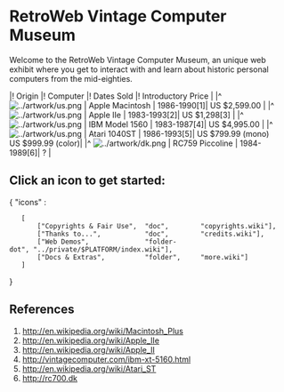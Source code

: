 = RetroWeb Vintage Computer Museum =

Welcome to the RetroWeb Vintage Computer Museum, an unique web exhibit where you get to interact with and learn about historic personal computers from the mid-eighties.

|!      Origin                 |!     Computer     |! Dates Sold |!       Introductory Price              |
|^ [[Image:../artwork/us.png]] | Apple Macintosh   | 1986-1990[1]| US $2,599.00                           |
|^ [[Image:../artwork/us.png]] | Apple IIe         | 1983-1993[2]| US $1,298[3]                           |
|^ [[Image:../artwork/us.png]] | IBM Model 1560    | 1983-1987[4]| US $4,995.00                           |
|^ [[Image:../artwork/us.png]] | Atari 1040ST      | 1986-1993[5]| US $799.99 (mono)<br>US $999.99 (color)|
|^ [[Image:../artwork/dk.png]] | RC759 Piccoline   | 1984-1989[6]| ?                                      |

== Click an icon to get started: ==
				
{ "icons" :
	[
		["Copyrights & Fair Use",  "doc",        "copyrights.wiki"],
		["Thanks to...",           "doc",        "credits.wiki"],
		["Web Demos",              "folder-dot", "../private/$PLATFORM/index.wiki"],
		["Docs & Extras",          "folder",     "more.wiki"]
	]
}

== References ==

# http://en.wikipedia.org/wiki/Macintosh_Plus
# http://en.wikipedia.org/wiki/Apple_IIe
# http://en.wikipedia.org/wiki/Apple_II
# http://vintagecomputer.com/ibm-xt-5160.html
# http://en.wikipedia.org/wiki/Atari_ST
# http://rc700.dk